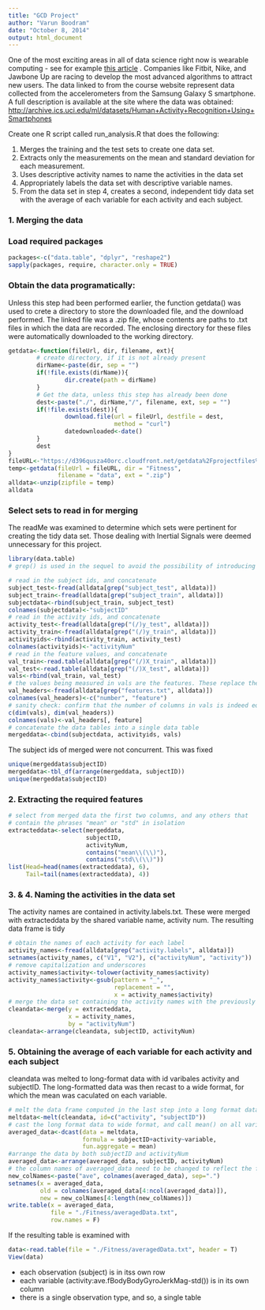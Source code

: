 ```yaml
---
title: "GCD Project"
author: "Varun Boodram"
date: "October 8, 2014"
output: html_document
---
```


One of the most exciting areas in all of data science right now is wearable computing - see for example [this article](http://www.insideactivitytracking.com/data-science-activity-tracking-and-the-battle-for-the-worlds-top-sports-brand/) . Companies like Fitbit, Nike, and Jawbone Up are racing to develop the most advanced algorithms to attract new users. The data linked to from the course website represent data collected from the accelerometers from the Samsung Galaxy S smartphone. A full description is available at the site where the data was obtained: <http://archive.ics.uci.edu/ml/datasets/Human+Activity+Recognition+Using+Smartphones>

Create one R script called run_analysis.R that does the following:

1. Merges the training and the test sets to create one data set.
2. Extracts only the measurements on the mean and standard deviation for each measurement. 
3. Uses descriptive activity names to name the activities in the data set
4. Appropriately labels the data set with descriptive variable names. 
5. From the data set in step 4, creates a second, independent tidy data set with the average of each variable for each activity and each subject.


### 1. Merging the data

### Load required packages

```r
packages<-c("data.table", "dplyr", "reshape2")
sapply(packages, require, character.only = TRUE)
```

### Obtain the data programatically:

Unless this step had been performed earlier, the function getdata() was used to crete a directory to store the downloaded file, and the download performed. The linked file was a .zip file, whose contents are paths to .txt files in which the data are recorded. The enclosing directory for these files were automatically downloaded to the working directory. 

```r
getdata<-function(fileUrl, dir, filename, ext){
        # create directory, if it is not already present
        dirName<-paste(dir, sep = "")
        if(!file.exists(dirName)){
                dir.create(path = dirName)
        }
        # Get the data, unless this step has already been done
        dest<-paste("./", dirName,"/", filename, ext, sep = "")
        if(!file.exists(dest)){
                download.file(url = fileUrl, destfile = dest, 
                              method = "curl") 
                datedownloaded<-date()
        }
        dest
}
fileURL<-"https://d396qusza40orc.cloudfront.net/getdata%2Fprojectfiles%2FUCI%20HAR%20Dataset.zip"
temp<-getdata(fileUrl = fileURL, dir = "Fitness", 
              filename = "data", ext = ".zip")
alldata<-unzip(zipfile = temp)
alldata
```

### Select sets to read in for merging

The readMe was examined to determine which sets were pertinent for creating the tidy data set. Those dealing with Inertial Signals were deemed unnecessary for this project.

```r
library(data.table)
# grep() is used in the sequel to avoid the possibility of introducing a transcription error for alldata[i]

# read in the subject ids, and concatenate
subject_test<-fread(alldata[grep("subject_test", alldata)])
subject_train<-fread(alldata[grep("subject_train", alldata)])
subjectdata<-rbind(subject_train, subject_test)
colnames(subjectdata)<-"subjectID"
# read in the activity ids, and concatenate
activity_test<-fread(alldata[grep("(/)y_test", alldata)])
activity_train<-fread(alldata[grep("(/)y_train", alldata)])
activityids<-rbind(activity_train, activity_test)
colnames(activityids)<-"activityNum"
# read in the feature values, and concatenate
val_train<-read.table(alldata[grep("(/)X_train", alldata)])
val_test<-read.table(alldata[grep("(/)X_test", alldata)])
vals<-rbind(val_train, val_test)
# the values being measured in vals are the features. These replace the generic names
val_headers<-fread(alldata[grep("features.txt", alldata)])
colnames(val_headers)<-c("number", "feature")
# sanity check: confirm that the number of columns in vals is indeed equal to the number of rows in val_headers
c(dim(vals), dim(val_headers))
colnames(vals)<-val_headers[, feature]
# concatenate the data tables into a single data table
mergeddata<-cbind(subjectdata, activityids, vals)
```

The subject ids of merged were not concurrent. This was fixed

```r
unique(mergeddata$subjectID)
mergeddata<-tbl_df(arrange(mergeddata, subjectID))
unique(mergeddata$subjectID)
```

### 2. Extracting the required features

```r
# select from merged data the first two columns, and any others that 
# contain the phrases "mean" or "std" in isolation
extracteddata<-select(mergeddata, 
                      subjectID, 
                      activityNum, 
                      contains("mean\\(\\)"), 
                      contains("std\\(\\)"))
list(Head=head(names(extracteddata), 6), 
     Tail=tail(names(extracteddata), 4))
```

### 3. & 4. Naming the activities in the data set
The activity names are contained in activity.labels.txt. These were merged with extracteddata by the shared variable name, activity num. The resulting data frame is tidy

```r
# obtain the names of each activity for each label
activity_names<-fread(alldata[grep("activity.labels", alldata)])
setnames(activity_names, c("V1", "V2"), c("activityNum", "activity"))
# remove capitalization and underscores
activity_names$activity<-tolower(activity_names$activity)
activity_names$activity<-gsub(pattern = "_", 
                              replacement = "", 
                              x = activity_names$activity)
# merge the data set containing the activity names with the previously computated data set
cleandata<-merge(y = extracteddata, 
                 x = activity_names, 
                 by = "activityNum")
cleandata<-arrange(cleandata, subjectID, activityNum)
```

### 5. Obtaining the average of each variable for each activity and each subject

cleandata was melted to long-format data with id varibales activity and subjectID. The long-formatted data was then recast to a wide format, for which the mean was caculated on each variable. 

```r
# melt the data frame computed in the last step into a long format data frame
meltdata<-melt(cleandata, id=c("activity", "subjectID"))
# cast the long format data to wide format, and call mean() on all variables but subjectID and activity
averaged_data<-dcast(data = meltdata, 
                     formula = subjectID+activity~variable, 
                     fun.aggregate = mean)
#arrange the data by both subjectID and activityNum
averaged_data<-arrange(averaged_data, subjectID, activityNum)
# the column names of averaged_data need to be changed to reflect the fact that the data they contain are averaged values
new_colNames<-paste("ave", colnames(averaged_data), sep=".")
setnames(x = averaged_data, 
         old = colnames(averaged_data[4:ncol(averaged_data)]), 
         new = new_colNames[4:length(new_colNames)])
write.table(x = averaged_data, 
            file = "./Fitness/averagedData.txt", 
            row.names = F)
```
If the resulting table is examined with 
```r
data<-read.table(file = "./Fitness/averagedData.txt", header = T)
View(data)
```

* each observation (subject) is in itss own row
* each variable (activity:ave.fBodyBodyGyroJerkMag-std()) is in its own column
* there is a single observation type, and so, a single table
